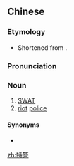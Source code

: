 ==Chinese==
{{zh-forms}}

===Etymology===
* Shortened from {{zh-l|特種警察}}.

===Pronunciation===
{{zh-pron
|m=tèjǐng
|c=dak6 ging2
|cat=n
}}

===Noun===
{{zh-noun}}

# [[SWAT]]
# [[riot]] [[police]]

====Synonyms====
* {{zh-l|特種警察}}

[[zh:特警]]